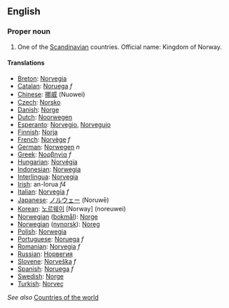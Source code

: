 ==English==

===Proper noun===

# One of the [[Scandinavian]] countries. Official name: Kingdom of Norway.
====Translations====

*[[Breton]]: [[Norvegia]]
*[[Catalan]]: [[Noruega]] ''f''
*[[Chinese]]: [[挪威]] (Nuowei)
*[[Czech]]: [[Norsko]]
*[[Danish]]: [[Norge]]
*[[Dutch]]: [[Noorwegen]]
*[[Esperanto]]: [[Norvegio]], [[Norvegujo]]
*[[Finnish]]: [[Norja]]
*[[French]]: [[Norvège]] ''f''
*[[German]]: [[Norwegen]] ''n''
*[[Greek]]: [[Νορβηγία]] ''f''
*[[Hungarian]]: [[Norvégia]]
*[[Indonesian]]: [[Norwegia]]
*[[Interlingua]]: [[Norvegia]]
*[[Irish]]: an-Iorua ''f4''
*[[Italian]]: [[Norvegia]] ''f''
*[[Japanese]]: [[ノルウェー]] (Noruwē)
*[[Korean]]: [[노르웨이]] [Norway] (noreuwei)
*[[Norwegian]] ([[bokmål]]): [[Norge]]
*[[Norwegian]] ([[nynorsk]]): [[Noreg]]
*[[Polish]]: [[Norwegia]]
*[[Portuguese]]: [[Noruega]] ''f''
*[[Romanian]]: [[Norvegia]] ''f''
*[[Russian]]: [[Норвегия]]
*[[Slovene]]: [[Norveška]] ''f''
*[[Spanish]]: [[Noruega]] ''f''
*[[Swedish]]: [[Norge]]
*[[Turkish]]: [[Norveç]]

''See also'' [[Countries of the world]]